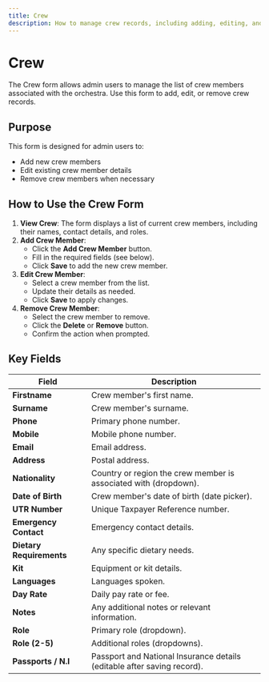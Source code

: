 ```yaml
---
title: Crew
description: How to manage crew records, including adding, editing, and removing crew entries.
---
```


# Crew

The Crew form allows admin users to manage the list of crew members associated with the orchestra. Use this form to add, edit, or remove crew records.

## Purpose
This form is designed for admin users to:
- Add new crew members
- Edit existing crew member details
- Remove crew members when necessary

## How to Use the Crew Form

1. **View Crew**: The form displays a list of current crew members, including their names, contact details, and roles.
2. **Add Crew Member**:
   - Click the **Add Crew Member** button.
   - Fill in the required fields (see below).
   - Click **Save** to add the new crew member.
3. **Edit Crew Member**:
   - Select a crew member from the list.
   - Update their details as needed.
   - Click **Save** to apply changes.
4. **Remove Crew Member**:
   - Select the crew member to remove.
   - Click the **Delete** or **Remove** button.
   - Confirm the action when prompted.

## Key Fields
| Field                | Description                                                                 |
|----------------------|-----------------------------------------------------------------------------|
| **Firstname**        | Crew member's first name.                                                  |
| **Surname**          | Crew member's surname.                                                    |
| **Phone**            | Primary phone number.                                                    |
| **Mobile**          | Mobile phone number.                                                      |
| **Email**           | Email address.                                                            |
| **Address**         | Postal address.                                                           |
| **Nationality**     | Country or region the crew member is associated with (dropdown).        |
| **Date of Birth**   | Crew member's date of birth (date picker).                              |
| **UTR Number**      | Unique Taxpayer Reference number.                                        |
| **Emergency Contact**| Emergency contact details.                                              |
| **Dietary Requirements**| Any specific dietary needs.                                          |
| **Kit**             | Equipment or kit details.                                              |
| **Languages**       | Languages spoken.                                                      |
| **Day Rate**       | Daily pay rate or fee.                                                |
| **Notes**          | Any additional notes or relevant information.                          |
| **Role**           | Primary role (dropdown).                                              |
| **Role (2-5)**     | Additional roles (dropdowns).                                         |
| **Passports / N.I**| Passport and National Insurance details (editable after saving record).|
